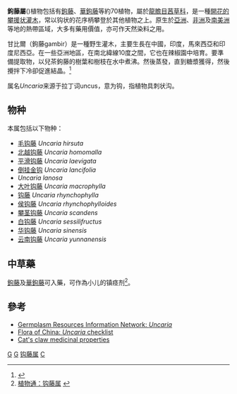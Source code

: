 {{Automatic taxobox
| taxon = Uncaria
| image = Koeh-275.jpg
| image_caption = ''Uncaria gambir''
| authority = [[Johann_Christian_Daniel_von_Schreber|Schreb.]], 1789
| subdivision_ranks = [[種|種]]
| subdivision = 見正文
}}
'''鉤藤屬'''({{lang|la|''Uncaria''}})植物包括有[[鉤藤|鉤藤]]、[[華鉤藤|華鉤藤]]等約70植物，屬於[[龍膽目|龍膽目]][[茜草科|茜草科]]，是一種[[開花植物|開花的]][[攀援状灌木|攀援状灌木]]，常以钩状的花序柄攀登於其他植物之上。原生於[[亞洲|亞洲]]、[[非洲|非洲]]及[[南美洲|南美洲]]等地的熱帶區域，大多有藥用價值，亦可作天然染料之用。

甘比爾（鉤藤gambir）是一種野生灌木，主要生長在中國，印度，馬來西亞和印度尼西亞。在一些亞洲地區，在南北緯線10度之間，它也在辣椒園中培育。要準備提取物，以兒茶鉤藤的樹葉和樹枝在水中煮沸。然後蒸發，直到糖漿獲得，然後攪拌下冷卻促進結晶。<ref>{{cite web |url=https://www.silvateam.com.cn/index.php/Product/index/cat_id/111}}</ref>

属名''Uncaria''来源于拉丁词uncus，意为钩，指植物具刺状沟。

==物种==
本属包括以下物种：
* [[毛钩藤|毛钩藤]] ''Uncaria hirsuta''
* [[北越钩藤|北越钩藤]] ''Uncaria homomalla''
* [[平滑钩藤|平滑钩藤]] ''Uncaria laevigata''
* [[倒挂金钩|倒挂金钩]] ''Uncaria lancifolia''
* ''Uncaria lanosa''
* [[大叶钩藤|大叶钩藤]] ''Uncaria macrophylla''
* [[钩藤|钩藤]] ''Uncaria rhynchophylla''
* [[侯钩藤|侯钩藤]] ''Uncaria rhynchophylloides''
* [[攀茎钩藤|攀茎钩藤]] ''Uncaria scandens''
* [[白钩藤|白钩藤]] ''Uncaria sessilifructus''
* [[华钩藤|华钩藤]] ''Uncaria sinensis''
* [[云南钩藤|云南钩藤]] ''Uncaria yunnanensis''

== 中草藥 ==
[[鉤藤|鉤藤]]及[[華鉤藤|華鉤藤]]可入藥，可作為小儿的镇痉剂<ref name=plant-ac-cn>[http://www.plant.ac.cn/latin/Rubiaceae/Uncaria.htm 植物通：钩藤属] {{webarchive|url=https://web.archive.org/web/20071019034507/http://plant.ac.cn/latin/Rubiaceae/Uncaria.htm |date=2007-10-19 }}</ref>。

== 參考 ==
{{reflist}}
* [http://www.ars-grin.gov/cgi-bin/npgs/html/splist.pl?12553 Germplasm Resources Information Network: ''Uncaria''] {{Webarchive|url=https://archive.is/20121212015049/http://www.ars-grin.gov/cgi-bin/npgs/html/splist.pl?12553 |date=2012-12-12 }}
* [http://www.efloras.org/florataxon.aspx?flora_id=3&taxon_id=134135 Flora of China: ''Uncaria'' checklist]
* [http://www.rain-tree.com/catclaw.htm Cat's claw medicinal properties]
{{Taxonbar|from=Q1989596}}

[[Category:茜草科|G]]
[[Category:藥用植物|G]]
[[Category:钩藤属|]]
[[Category:_1789年描述的分类群|C]]
